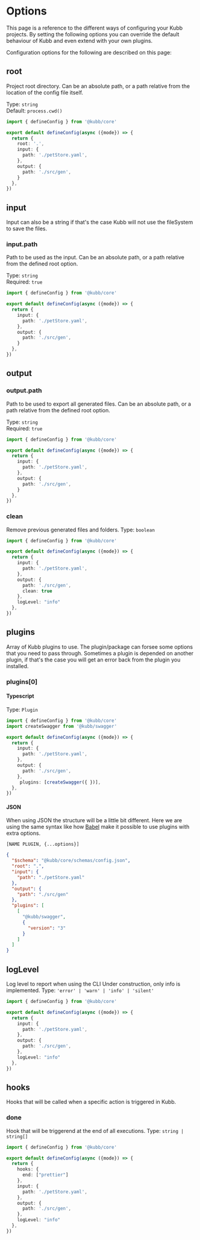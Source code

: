 
# Options

This page is a reference to the different ways of configuring your Kubb projects.
By setting the following options you can override the default behaviour of Kubb and even extend with your own plugins.

Configuration options for the following are described on this page:

## root
Project root directory. Can be an absolute path, or a path relative from the location of the config file itself.

Type: `string` <br/>
Default: `process.cwd()`

```typescript filename="kubb.config.ts" copy
import { defineConfig } from '@kubb/core'

export default defineConfig(async ({mode}) => {
  return {
    root: '.',
    input: {
      path: './petStore.yaml',
    },
    output: {
      path: './src/gen',
    }
  },
})
```

## input
Input can also be a string if that's the case Kubb will not use the fileSystem to save the files.

### input.path
Path to be used as the input. Can be an absolute path, or a path relative from the defined root option.

Type: `string` <br/>
Required: `true`

```typescript filename="kubb.config.ts" copy
import { defineConfig } from '@kubb/core'

export default defineConfig(async ({mode}) => {
  return {
    input: {
      path: './petStore.yaml',
    },
    output: {
      path: './src/gen',
    }
  },
})
```

## output
### output.path
Path to be used to export all generated files. Can be an absolute path, or a path relative from the defined root option.

Type: `string` <br/>
Required: `true`

```typescript filename="kubb.config.ts" copy
import { defineConfig } from '@kubb/core'

export default defineConfig(async ({mode}) => {
  return {
    input: {
      path: './petStore.yaml',
    },
    output: {
      path: './src/gen',
    }
  },
})
```

### clean
Remove previous generated files and folders.
Type: `boolean` <br/>

```typescript filename="kubb.config.ts" copy
import { defineConfig } from '@kubb/core'

export default defineConfig(async ({mode}) => {
  return {
    input: {
      path: './petStore.yaml',
    },
    output: {
      path: './src/gen',
      clean: true
    },
    logLevel: "info"
  },
})
```

## plugins
Array of Kubb plugins to use. The plugin/package can forsee some options that you need to pass through.
Sometimes a plugin is depended on another plugin, if that's the case you will get an error back from the plugin you installed.

### plugins[0]

#### Typescript

Type: `Plugin` <br/>

```typescript filename="kubb.config.ts" copy
import { defineConfig } from '@kubb/core'
import createSwagger from '@kubb/swagger'

export default defineConfig(async ({mode}) => {
  return {
    input: {
      path: './petStore.yaml',
    },
    output: {
      path: './src/gen',
    },
     plugins: [createSwagger({ })],
  },
})
```

#### JSON
When using JSON the structure will be a little bit different. 
Here we are using the same syntax like how [Babel](https://babeljs.io/docs/en/plugins/) make it possible to use plugins with extra options.
```
[NAME PLUGIN, {...options}]
```

```json filename="kubb.json" copy
{
  "$schema": "@kubb/core/schemas/config.json",
  "root": ".",
  "input": {
    "path": "./petStore.yaml"
  },
  "output": {
    "path": "./src/gen"
  },
  "plugins": [
    [
      "@kubb/swagger",
      {
        "version": "3"
      }
    ]
  ]
}
```


## logLevel
Log level to report when using the CLI
<Callout type="warning">
 Under construction, only info is implemented.
</Callout>
Type: `'error' | 'warn' | 'info' | 'silent'` <br/>

```typescript filename="kubb.config.ts" copy
import { defineConfig } from '@kubb/core'

export default defineConfig(async ({mode}) => {
  return {
    input: {
      path: './petStore.yaml',
    },
    output: {
      path: './src/gen',
    },
    logLevel: "info"
  },
})
```

## hooks
Hooks that will be called when a specific action is triggered in Kubb.

### done
Hook that will be triggerend at the end of all executions.
Type: `string | string[]` <br/>

```typescript filename="kubb.config.ts" copy
import { defineConfig } from '@kubb/core'

export default defineConfig(async ({mode}) => {
  return {
    hooks: {
      end: ["prettier"]
    },
    input: {
      path: './petStore.yaml',
    },
    output: {
      path: './src/gen',
    },
    logLevel: "info"
  },
})
```